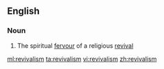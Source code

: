 ==English==
===Noun===
{{en-noun|-}}
# The spiritual [[fervour]] of a religious [[revival]]

[[ml:revivalism]]
[[ta:revivalism]]
[[vi:revivalism]]
[[zh:revivalism]]